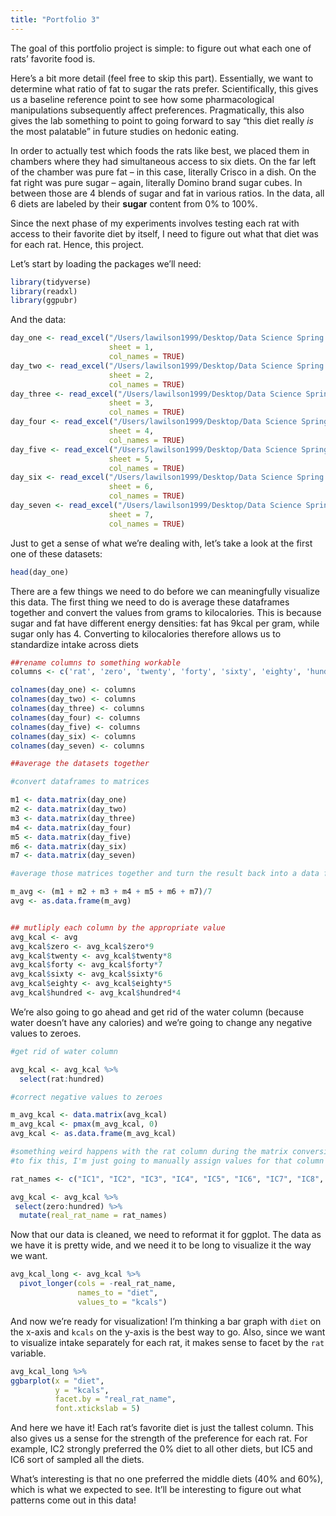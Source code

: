```yaml
---
title: "Portfolio 3"
---
```


The goal of this portfolio project is simple: to figure out what each one of rats' favorite food is.

Here's a bit more detail (feel free to skip this part). Essentially, we want to determine what ratio of fat to sugar the rats prefer. Scientifically, this gives us a baseline reference point to see how some pharmacological manipulations subsequently affect preferences. Pragmatically, this also gives the lab something to point to going forward to say "this diet really *is* the most palatable" in future studies on hedonic eating.

In order to actually test which foods the rats like best, we placed them in chambers where they had simultaneous access to six diets. On the far left of the chamber was pure fat -- in this case, literally Crisco in a dish. On the fat right was pure sugar -- again, literally Domino brand sugar cubes. In between those are 4 blends of sugar and fat in various ratios. In the data, all 6 diets are labeled by their **sugar** content from 0% to 100%.

Since the next phase of my experiments involves testing each rat with access to their favorite diet by itself, I need to figure out what that diet was for each rat. Hence, this project.

Let's start by loading the packages we'll need:

```r
library(tidyverse)
library(readxl)
library(ggpubr)
```

And the data:

```r
day_one <- read_excel("/Users/lawilson1999/Desktop/Data Science Spring 2023/Portfolio/p03/IC Diet Choice.xlsx",
                      sheet = 1,
                      col_names = TRUE)
day_two <- read_excel("/Users/lawilson1999/Desktop/Data Science Spring 2023/Portfolio/p03/IC Diet Choice.xlsx",
                      sheet = 2,
                      col_names = TRUE)
day_three <- read_excel("/Users/lawilson1999/Desktop/Data Science Spring 2023/Portfolio/p03/IC Diet Choice.xlsx",
                      sheet = 3,
                      col_names = TRUE)
day_four <- read_excel("/Users/lawilson1999/Desktop/Data Science Spring 2023/Portfolio/p03/IC Diet Choice.xlsx",
                      sheet = 4,
                      col_names = TRUE)
day_five <- read_excel("/Users/lawilson1999/Desktop/Data Science Spring 2023/Portfolio/p03/IC Diet Choice.xlsx",
                      sheet = 5,
                      col_names = TRUE)
day_six <- read_excel("/Users/lawilson1999/Desktop/Data Science Spring 2023/Portfolio/p03/IC Diet Choice.xlsx",
                      sheet = 6,
                      col_names = TRUE)
day_seven <- read_excel("/Users/lawilson1999/Desktop/Data Science Spring 2023/Portfolio/p03/IC Diet Choice.xlsx",
                      sheet = 7,
                      col_names = TRUE)
```

Just to get a sense of what we're dealing with, let's take a look at the first one of these datasets:

```r
head(day_one)
```

There are a few things we need to do before we can meaningfully visualize this data. The first thing we need to do is average these dataframes together and convert the values from grams to kilocalories. This is because sugar and fat have different energy densities: fat has 9kcal per gram, while sugar only has 4. Converting to kilocalories therefore allows us to standardize intake across diets

```r
##rename columns to something workable
columns <- c('rat', 'zero', 'twenty', 'forty', 'sixty', 'eighty', 'hundred', 'water')

colnames(day_one) <- columns
colnames(day_two) <- columns
colnames(day_three) <- columns
colnames(day_four) <- columns
colnames(day_five) <- columns
colnames(day_six) <- columns
colnames(day_seven) <- columns

##average the datasets together

#convert dataframes to matrices

m1 <- data.matrix(day_one)
m2 <- data.matrix(day_two)
m3 <- data.matrix(day_three)
m4 <- data.matrix(day_four)
m5 <- data.matrix(day_five)
m6 <- data.matrix(day_six)
m7 <- data.matrix(day_seven)

#average those matrices together and turn the result back into a data frame

m_avg <- (m1 + m2 + m3 + m4 + m5 + m6 + m7)/7
avg <- as.data.frame(m_avg)


## mutliply each column by the appropriate value
avg_kcal <- avg
avg_kcal$zero <- avg_kcal$zero*9
avg_kcal$twenty <- avg_kcal$twenty*8
avg_kcal$forty <- avg_kcal$forty*7
avg_kcal$sixty <- avg_kcal$sixty*6
avg_kcal$eighty <- avg_kcal$eighty*5
avg_kcal$hundred <- avg_kcal$hundred*4
```

We're also going to go ahead and get rid of the water column (because water doesn't have any calories) and we're going to change any negative values to zeroes.

```r
#get rid of water column

avg_kcal <- avg_kcal %>%
  select(rat:hundred)

#correct negative values to zeroes

m_avg_kcal <- data.matrix(avg_kcal)
m_avg_kcal <- pmax(m_avg_kcal, 0)
avg_kcal <- as.data.frame(m_avg_kcal)

#something weird happens with the rat column during the matrix conversion
#to fix this, I'm just going to manually assign values for that column

rat_names <- c("IC1", "IC2", "IC3", "IC4", "IC5", "IC6", "IC7", "IC8", "IC9", "IC10", "IC11", "IC12")

avg_kcal <- avg_kcal %>%
 select(zero:hundred) %>%
  mutate(real_rat_name = rat_names)
```

Now that our data is cleaned, we need to reformat it for ggplot. The data as we have it is pretty wide, and we need it to be long to visualize it the way we want.

```r
avg_kcal_long <- avg_kcal %>%
  pivot_longer(cols = -real_rat_name,
               names_to = "diet",
               values_to = "kcals")
```

And now we're ready for visualization! I'm thinking a bar graph with `diet` on the x-axis and `kcals` on the y-axis is the best way to go. Also, since we want to visualize intake separately for each rat, it makes sense to facet by the `rat` variable.

```r
avg_kcal_long %>%
ggbarplot(x = "diet",
          y = "kcals",
          facet.by = "real_rat_name",
          font.xtickslab = 5)
```

And here we have it! Each rat's favorite diet is just the tallest column. This also gives us a sense for the strength of the preference for each rat. For example, IC2 strongly preferred the 0% diet to all other diets, but IC5 and IC6 sort of sampled all the diets.

What's interesting is that no one preferred the middle diets (40% and 60%), which is what we expected to see. It'll be interesting to figure out what patterns come out in this data!

